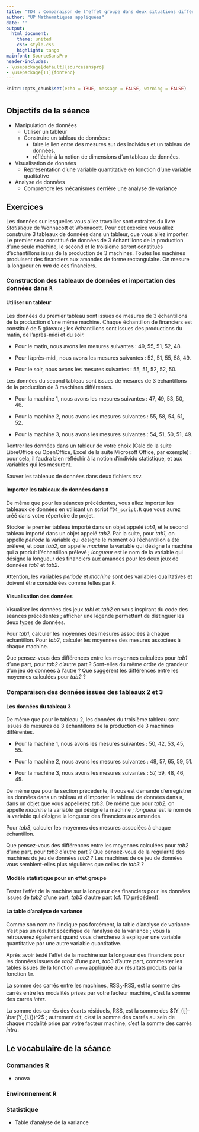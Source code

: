---
title: "TD4 : Comparaison de l'effet groupe dans deux situations différentes"
author: "UP Mathématiques appliquées"
date: ''
output:
  html_document:
    theme: united
    css: style.css
    highlight: tango
mainfont: SourceSansPro
header-includes:
- \usepackage[default]{sourcesanspro}
- \usepackage[T1]{fontenc}
---

```{r setup, include=FALSE}
knitr::opts_chunk$set(echo = TRUE, message = FALSE, warning = FALSE)
```

# {.tabset .tabset-fade .tabset-pills}

##  Objectifs de la séance  

* Manipulation de données     
  * Utiliser un tableur
  * Construire un tableau de données :
    * faire le lien entre des mesures sur des individus et un tableau de données,
    * réfléchir à la notion de dimensions d'un tableau de données.
* Visualisation de données     
  * Représentation d'une variable quantitative en fonction d'une variable qualitative
* Analyse de données     
  * Comprendre les mécanismes derrière une analyse de variance
  
## Exercices 

Les données sur lesquelles vous allez travailler sont extraites du livre *Statistique* de Wonnacott et Wonnacott. Pour cet exercice vous allez construire 3 tableaux de données dans un tableur, que vous allez importer. Le premier sera constitué de données de 3 échantillons de la production d'une seule machine, le second et le troisième seront constitués d'échantillons issus de la production de 3 machines. Toutes les machines produisent des financiers aux amandes de forme rectangulaire. On mesure la longueur en *mm* de ces financiers.

### Construction des tableaux de données et importation des données dans `R`

#### Utiliser un tableur

Les données du premier tableau sont issues de mesures de 3 échantillons de la production d'une même machine. Chaque échantillon de financiers est constitué de 5 gâteaux ; les échantillons sont issues des productions du matin, de l'après-midi et du soir.

* Pour le matin, nous avons les mesures suivantes : 49, 55, 51, 52, 48.

* Pour l'après-midi, nous avons les mesures suivantes : 52, 51, 55, 58, 49.

* Pour le soir, nous avons les mesures suivantes : 55, 51, 52, 52, 50.

Les données du second tableau sont issues de mesures de 3 échantillons de la production de 3 machines différentes.

* Pour la machine 1, nous avons les mesures suivantes : 47, 49, 53, 50, 46.

* Pour la machine 2, nous avons les mesures suivantes : 55, 58, 54, 61, 52.

* Pour la machine 3, nous avons les mesures suivantes : 54, 51, 50, 51, 49.

Rentrer les données dans un tableur de votre choix (Calc de la suite LibreOffice ou OpenOffice, Excel de la suite Microsoft Office, par exemple) : pour cela, il faudra bien réfléchir à la notion d'individu statistique, et aux variables qui les mesurent.

Sauver les tableaux de données dans deux fichiers *csv*.

####  Importer les tableaux de données dans `R`

De même que pour les séances précédentes, vous allez importer les tableaux de données en utilisant un script `TD4_script.R` que vous aurez créé dans votre répertoire de projet.

Stocker le premier tableau importé dans un objet appelé *tab1*, et le second tableau importé dans un objet appelé *tab2*. Par la suite, pour *tab1*, on appelle *periode* la variable qui désigne le moment où l'échantillon a été prélevé, et pour *tab2*, on appelle *machine* la variable qui désigne la machine qui a produit l'échantillon prélevé ; *longueur* est le nom de la variable qui désigne la longueur des financiers aux amandes pour les deux jeux de données *tab1* et *tab2*.

Attention, les variables *periode* et *machine* sont des variables qualitatives et doivent être considérées comme telles par `R`.

####  Visualisation des données

Visualiser les données des jeux *tabl* et *tab2* en vous inspirant du code des séances précédentes ; afficher une légende permettant de distinguer les deux types de données.

Pour *tab1*, calculer les moyennes des mesures associées à chaque échantillon. Pour *tab2*, calculer les moyennes des mesures associées à chaque machine. 

Que pensez-vous des différences entre les moyennes calculées pour *tab1* d'une part, pour *tab2* d'autre part ? Sont-elles du même ordre de grandeur d'un jeu de données à l'autre ? Que suggèrent les différences entre les moyennes calculées pour *tab2* ?


### Comparaison des données issues des tableaux 2 et 3

#### Les données du tableau 3

De même que pour le tableau 2, les données du troisième tableau sont issues de mesures de 3 échantillons de la production de 3 machines différentes.

* Pour la machine 1, nous avons les mesures suivantes : 50, 42, 53, 45, 55.

* Pour la machine 2, nous avons les mesures suivantes : 48, 57, 65, 59, 51.

* Pour la machine 3, nous avons les mesures suivantes : 57, 59, 48, 46, 45.

De même que pour la section précédente, il vous est demandé d'enregistrer les données dans un tableau et d'importer le tableau de données dans `R`, dans un objet que vous appellerez *tab3*. De même que pour *tab2*, on appelle *machine* la variable qui désigne la machine ; *longueur* est le nom de la variable qui désigne la longueur des financiers aux amandes.

Pour *tab3*, calculer les moyennes des mesures associées à chaque échantillon. 

Que pensez-vous des différences entre les moyennes calculées pour *tab2* d'une part, pour *tab3* d'autre part ? Que pensez-vous de la régularité des machines du jeu de données *tab2* ? Les machines de ce jeu de données vous semblent-elles plus régulières que celles de *tab3* ?

#### Modèle statistique pour un effet groupe

Tester l'effet de la machine sur la longueur des financiers pour les données issues de *tab2* d'une part, *tab3* d'autre part (cf. TD précédent).

#### La table d'analyse de variance

Comme son nom ne l'indique pas forcément, la table d'analyse de variance n'est pas un résultat spécifique de l'analyse de la variance ; vous la retrouverez également quand vous chercherez à expliquer une variable quantitative par une autre variable quantitative.

Après avoir testé l'effet de la machine sur la longueur des financiers pour les données issues de *tab2* d'une part, *tab3* d'autre part, commenter les tables issues de la fonction `anova` appliquée aux résultats produits par la fonction `lm`.

La somme des carrés entre les machines, RSS$_{0}$-RSS, est la somme des carrés entre les modalités prises par votre facteur machine, c'est la somme des carrés *inter*.

La somme des carrés des écarts résiduels, RSS, est la somme des $(Y_{ij}-\bar{Y_{i.}})^2$ ; autrement dit, c'est la somme des carrés au sein de chaque modalité prise par votre facteur machine, c'est la somme des carrés *intra*.


## Le vocabulaire de la séance

### Commandes R
- anova

### Environnement R

### Statistique 
- Table d'analyse de la variance
